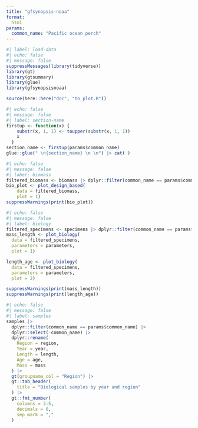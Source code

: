 ```yaml
---
title: "gfsynopsis-noaa"
format: 
  html
params:
  common_name: "Pacific ocean perch"
---
```


```r
#| label: load-data
#| echo: false
#| message: false
suppressMessages(library(tidyverse))
library(gt)
library(gtsummary)
library(glue)
library(gfsynopsisnoaa)

source(here::here("doc", "to_plot.R"))

```

```r
#| echo: false
#| message: false
#| label: section-name
firstup <- function(x) {
    substr(x, 1, 1) <- toupper(substr(x, 1, 1))
    x
  }
section_name <- firstup(params$common_name)
glue::glue(" \n{section_name} \n \n") |> cat( )
```


```r
#| echo: false
#| message: false
#| label: biomass
filtered_biomass <- biomass |> dplyr::filter(common_name == params$common_name)
bio_plot <- plot_design_based(
    data = filtered_biomass,
    plot = 1)
suppressWarnings(print(bio_plot))

```

```r
#| echo: false
#| message: false
#| label: biology
filtered_specimens <- specimens |> dplyr::filter(common_name == params$common_name)
mass_length <- plot_biology(
  data = filtered_specimens,
  parameters = parameters,
  plot = 1)

length_age <- plot_biology(
  data = filtered_specimens,
  parameters = parameters,
  plot = 2)

suppressWarnings(print(mass_length))
suppressWarnings(print(length_age))

```


```r
#| echo: false
#| message: false
#| label: samples
samples |> 
  dplyr::filter(common_name == params$common_name) |>
  dplyr::select(-common_name) |>
  dplyr::rename(
    Region = region,
    Year = year,
    Length = length,
    Age = age,
    Mass = mass
  ) |>
  gt(groupname_col = "Region") |>  
  gt::tab_header(
    title = "Biological samples by year and region"
  ) |>
  gt::fmt_number(
    columns = 3:5,
    decimals = 0, 
    sep_mark = ","
  )
   
```
